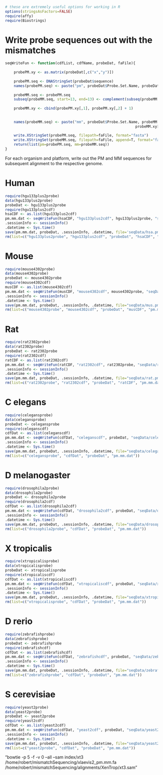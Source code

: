 ```r
# these are extremely useful options for working in R
options(stringsAsFactors=FALSE)
require(affy)
require(Biostrings)
```

# Write probe sequences out with the mismatches

```r
seqWriteFun <- function(cdfList, cdfName, probeDat, faFile){
		
	probePM.xy <- as.matrix(probeDat[,c("x","y")])
		
	probePM.seq <- DNAStringSet(probeDat$sequence)
	names(probePM.seq) <- paste("pm", probeDat$Probe.Set.Name, probeDat$x, probeDat$y, sep=".")
	
	probeMM.seq <- probePM.seq
	subseq(probeMM.seq, start=13, end=13) <- complement(subseq(probeMM.seq, start=13, end=13))
	
	probeMM.xy <- cbind(probePM.xy[,1], probePM.xy[,2] + 1)
	
		
	names(probeMM.seq) <- paste("mm", probeDat$Probe.Set.Name, probeMM.xy[,1],
															probeMM.xy[,2], sep=".")
	
	write.XStringSet(probePM.seq, filepath=faFile, format="fasta")
	write.XStringSet(probeMM.seq, filepath=faFile, append=T, format="fasta")
	return(list(pm=probePM.seq, mm=probeMM.seq))
}
```

For each organism and platform, write out the PM and MM sequences for subsequent alignment to the respective genome.

# Human

```r
require(hgu133plus2probe)
data(hgu133plus2probe)
probeDat <- hgu133plus2probe
require(hgu133plus2cdf)
hsaCDF <- as.list(hgu133plus2cdf)
pm.mm.dat <- seqWriteFun(hsaCDF, "hgu133plus2cdf", hgu133plus2probe, "seqData/hgu133p2_pm.mm.fa")
.sessionInfo <- sessionInfo()
.datetime <- Sys.time()
save(pm.mm.dat, probeDat, .sessionInfo, .datetime, file='seqData/hsa.pm.mm.RData')
rm(list=c("hgu133plus2probe", "hgu133plus2cdf", "probeDat", "hsaCDF", "pm.mm.dat"))
```

# Mouse

```r
require(mouse4302probe)
data(mouse4302probe)
probeDat <- mouse4302probe
require(mouse4302cdf)
musCDF <- as.list(mouse4302cdf)
pm.mm.dat <- seqWriteFun(musCDF, "mouse4302cdf", mouse4302probe, "seqData/mus4302_pm.mm.fa")
.sessionInfo <- sessionInfo()
.datetime <- Sys.time()
save(pm.mm.dat, probeDat, .sessionInfo, .datetime, file="seqData/mus.pm.mm.RData")
rm(list=c("mouse4302probe", "mouse4302cdf", "probeDat", "musCDF", "pm.mm.dat"))
```

# Rat

```r
require(rat2302probe)
data(rat2302probe)
probeDat <- rat2302probe
require(rat2302cdf)
ratCDF <- as.list(rat2302cdf)
pm.mm.dat <- seqWriteFun(ratCDF, "rat2302cdf", rat2302probe, "seqData/rat2302_pm.mm.fa")
.sessionInfo <- sessionInfo()
.datetime <- Sys.time()
save(pm.mm.dat, probeDat, .sessionInfo, .datetime, file="seqData/rat.pm.mm.RData")
rm(list=c("rat2302probe", "rat2302cdf", "probeDat", "ratCDF", "pm.mm.dat"))
```

# C elegans

```r
require(celegansprobe)
data(celegansprobe)
probeDat <- celegansprobe
require(celeganscdf)
cdfDat <- as.list(celeganscdf)
pm.mm.dat <- seqWriteFun(cdfDat, "celeganscdf", probeDat, "seqData/celegans_pm.mm.fa")
.sessionInfo <- sessionInfo()
.datetime <- Sys.time()
save(pm.mm.dat, probeDat, .sessionInfo, .datetime, file="seqData/celegans.pm.mm.RData")
rm(list=c("celegansprobe", "cdfDat", "probeDat", "pm.mm.dat"))
```

# D melanogaster

```r
require(drosophila2probe)
data(drosophila2probe)
probeDat <- drosophila2probe
require(drosophila2cdf)
cdfDat <- as.list(drosophila2cdf)
pm.mm.dat <- seqWriteFun(cdfDat, "drosophila2cdf", probeDat, "seqData/drosophila2_pm.mm.fa")
.sessionInfo <- sessionInfo()
.datetime <- Sys.time()
save(pm.mm.dat, probeDat, .sessionInfo, .datetime, file="seqData/drosophila2.pm.mm.RData")
rm(list=c("drosophila2probe", "cdfDat", "probeDat", "pm.mm.dat"))
```


# X tropicalis

```r
require(xtropicalisprobe)
data(xtropicalisprobe)
probeDat <- xtropicalisprobe
require(xtropicaliscdf)
cdfDat <- as.list(xtropicaliscdf)
pm.mm.dat <- seqWriteFun(cdfDat, "xtropicaliscdf", probeDat, "seqData/xtropicalis_pm.mm.fa")
.sessionInfo <- sessionInfo()
.datetime <- Sys.time()
save(pm.mm.dat, probeDat, .sessionInfo, .datetime, file="seqData/xtropicalis.pm.mm.RData")
rm(list=c("xtropicalisprobe", "cdfDat", "probeDat", "pm.mm.dat"))
```

# D rerio

```r
require(zebrafishprobe)
data(zebrafishprobe)
probeDat <- zebrafishprobe
require(zebrafishcdf)
cdfDat <- as.list(zebrafishcdf)
pm.mm.dat <- seqWriteFun(cdfDat, "zebrafishcdf", probeDat, "seqData/zebrafish_pm.mm.fa")
.sessionInfo <- sessionInfo()
.datetime <- Sys.time()
save(pm.mm.dat, probeDat, .sessionInfo, .datetime, file="seqData/zebrafish.pm.mm.RData")
rm(list=c("zebrafishprobe", "cdfDat", "probeDat", "pm.mm.dat"))
```

# S cerevisiae

```r
require(yeast2probe)
data(yeast2probe)
probeDat <- yeast2probe
require(yeast2cdf)
cdfDat <- as.list(yeast2cdf)
pm.mm.dat <- seqWriteFun(cdfDat, "yeast2cdf", probeDat, "seqData/yeast2_pm.mm.fa")
.sessionInfo <- sessionInfo()
.datetime <- Sys.time()
save(pm.mm.dat, probeDat, .sessionInfo, .datetime, file="seqData/yeast2.pm.mm.RData")
rm(list=c("yeast2probe", "cdfDat", "probeDat", "pm.mm.dat"))
```

"bowtie -p 5 -f -v 0 --all --sam index/xt3 /home/robert/mismatchSequencing/xlaevis2_pm.mm.fa /home/robert/mismatchSequencing/alignments/XenTrop/xt3.sam"